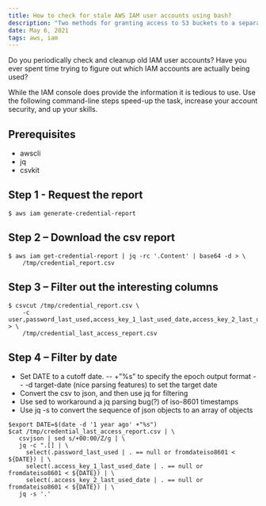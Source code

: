 ```yaml
---
title: How to check for stale AWS IAM user accounts using bash?
description: "Two methods for granting access to S3 buckets to a separate AWS account"
date: May 6, 2021
tags: aws, iam
---
```


Do you periodically check and cleanup old IAM user accounts? Have you ever spent time trying to figure out which IAM accounts are actually being used?

While the IAM console does provide the information it is tedious to use. Use the following command-line steps speed-up the task, increase your account security, and up your skills.

## Prerequisites
- awscli
- jq
- csvkit

## Step 1 - Request the report
```
$ aws iam generate-credential-report
```

## Step 2 – Download the csv report
```
$ aws iam get-credential-report | jq -rc '.Content' | base64 -d > \
    /tmp/credential_report.csv
```

## Step 3 – Filter out the interesting columns
```
$ csvcut /tmp/credential_report.csv \
    -c user,password_last_used,access_key_1_last_used_date,access_key_2_last_used_date > \
    /tmp/credential_last_access_report.csv
```

## Step 4 – Filter by date
- Set DATE to a cutoff date.
-- +”%s” to specify the epoch output format
-- -d target-date (nice parsing features) to set the target date
- Convert the csv to json, and then use jq for filtering
- Use sed to workaround a jq parsing bug(?) of iso-8601 timestamps
- Use jq -s to convert the sequence of json objects to an array of objects

```
$export DATE=$(date -d '1 year ago' +"%s")
$cat /tmp/credential_last_access_report.csv | \
   csvjson | sed s/+00:00/Z/g | \
   jq -c ".[] | \
     select(.password_last_used | . == null or fromdateiso8601 < ${DATE}) | \
     select(.access_key_1_last_used_date | . == null or fromdateiso8601 < ${DATE}) | \
     select(.access_key_2_last_used_date | . == null or fromdateiso8601 < ${DATE}) | \
   jq -s '.'
```

